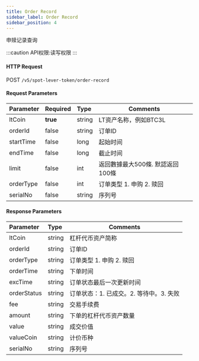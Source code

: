 ```yaml
---
title: Order Record
sidebar_label: Order Record
sidebar_position: 4
---
```

申赎记录查询

:::caution
API权限:读写权限
:::


#### HTTP Request
POST `/v5/spot-lever-token/order-record`

#### Request Parameters
| Parameter | Required | Type | Comments|
|:----- |:-------|:-----|------ |
|ltCoin |**true** |string |LT资产名称，例如BTC3L |
|orderId |false	|string	|订单ID |
|startTime |false |long	|起始时间 |
|endTime |false	|long |截止时间 |
|limit |false |int |返回數據最大500條. 默認返回100條 |
|orderType |false |int |订单类型 1. 申购 2. 赎回 |
|serialNo |false |string |序列号 |

#### Response Parameters
| Parameter | Type | Comments|
|:----- |:-----|----- |
|ltCoin |string |杠杆代币资产简称 |
|orderId |string |订单ID |
|orderType |string |订单类型 1. 申购 2. 赎回 |
|orderTime |string |下单时间 |
|excTime |string |订单状态最后一次更新时间 |
|orderStatus |string |订单状态：1. 已成交。2. 等待中。3. 失败 |
|fee |string |交易手续费 |
|amount	|string	|下单的杠杆代币资产数量 |
|value |string |成交价值 |
|valueCoin |string |计价币种 |
|serialNo |string |序列号 |